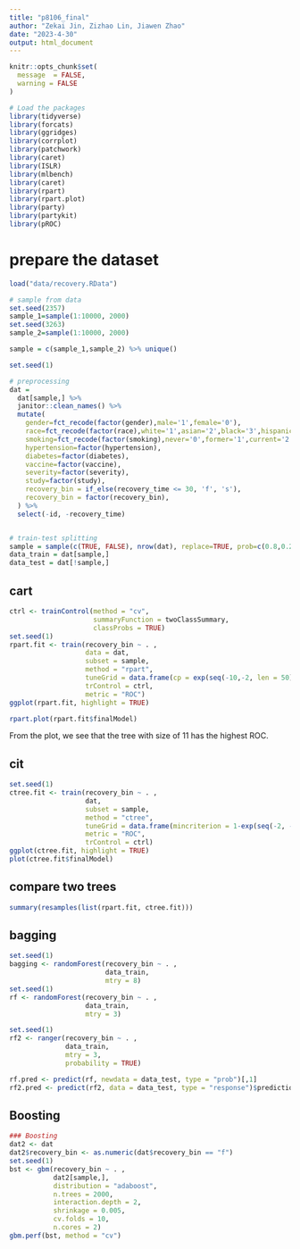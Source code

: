 ```yaml
---
title: "p8106_final"
author: "Zekai Jin, Zizhao Lin, Jiawen Zhao"
date: "2023-4-30"
output: html_document
---
```



```r
knitr::opts_chunk$set(
  message  = FALSE,
  warning = FALSE
)
```


```r
# Load the packages
library(tidyverse)
library(forcats)
library(ggridges)
library(corrplot)
library(patchwork)
library(caret)
library(ISLR)
library(mlbench)
library(caret)
library(rpart)
library(rpart.plot)
library(party)
library(partykit)
library(pROC)
```
# prepare the dataset

```r
load("data/recovery.RData")

# sample from data
set.seed(2357) 
sample_1=sample(1:10000, 2000)
set.seed(3263) 
sample_2=sample(1:10000, 2000)

sample = c(sample_1,sample_2) %>% unique()

set.seed(1)

# preprocessing
dat = 
  dat[sample,] %>%
  janitor::clean_names() %>%
  mutate(
    gender=fct_recode(factor(gender),male='1',female='0'),
    race=fct_recode(factor(race),white='1',asian='2',black='3',hispanic='4'),
    smoking=fct_recode(factor(smoking),never='0',former='1',current='2'),
    hypertension=factor(hypertension),
    diabetes=factor(diabetes),
    vaccine=factor(vaccine),
    severity=factor(severity),
    study=factor(study),
    recovery_bin = if_else(recovery_time <= 30, 'f', 's'), 
    recovery_bin = factor(recovery_bin),
  ) %>%
  select(-id, -recovery_time)


# train-test splitting
sample = sample(c(TRUE, FALSE), nrow(dat), replace=TRUE, prob=c(0.8,0.2))
data_train = dat[sample,]
data_test = dat[!sample,]


```


<!-- ## rpart -->

<!-- ```{r} -->
<!-- set.seed(1) -->
<!-- tree1 <- rpart(formula = recovery_bin ~ . , -->
<!--                data = dat, -->
<!--                subset = sample, -->
<!--                control = rpart.control(cp = 0)) -->
<!-- cpTable <- printcp(tree1) -->

<!-- plotcp(tree1) -->
<!-- minErr <- which.min(cpTable[,4]) -->
<!-- tree2 <- prune(tree1, cp = cpTable[minErr,1]) -->
<!-- rpart.plot(tree2) -->
<!-- ``` -->

<!-- From the plot, we see that the tree with size of 7 has the lowest cross-validation error. The variables used for splits are study Group B, bmi<30, vaccine, severity, smoking and bmi>=23. -->

<!-- ## ctree -->

<!-- ```{r} -->
<!-- tree2 <- ctree(formula = recovery_bin ~ . ,  -->
<!--                data = dat, -->
<!--                subset = sample) -->

<!-- plot(tree2) -->
<!-- ``` -->


## cart

```r
ctrl <- trainControl(method = "cv", 
                     summaryFunction = twoClassSummary,
                     classProbs = TRUE)
set.seed(1)
rpart.fit <- train(recovery_bin ~ . ,
                   data = dat,
                   subset = sample,
                   method = "rpart",
                   tuneGrid = data.frame(cp = exp(seq(-10,-2, len = 50))),
                   trControl = ctrl,
                   metric = "ROC")
ggplot(rpart.fit, highlight = TRUE)

```

```r
rpart.plot(rpart.fit$finalModel)

```

From the plot, we see that the tree with size of 11 has the highest ROC.

## cit
```r
set.seed(1)
ctree.fit <- train(recovery_bin ~ . , 
                   dat,
                   subset = sample,
                   method = "ctree",
                   tuneGrid = data.frame(mincriterion = 1-exp(seq(-2, -1, length = 50))),
                   metric = "ROC",
                   trControl = ctrl)
ggplot(ctree.fit, highlight = TRUE)
plot(ctree.fit$finalModel)
```


## compare two trees
```r
summary(resamples(list(rpart.fit, ctree.fit)))
```

## bagging
```r
set.seed(1)
bagging <- randomForest(recovery_bin ~ . ,
                        data_train,
                        mtry = 8)
set.seed(1)
rf <- randomForest(recovery_bin ~ . ,
                   data_train,
                   mtry = 3)

set.seed(1)
rf2 <- ranger(recovery_bin ~ . ,
              data_train,
              mtry = 3,
              probability = TRUE)

rf.pred <- predict(rf, newdata = data_test, type = "prob")[,1]
rf2.pred <- predict(rf2, data = data_test, type = "response")$predictions[,1]

```

## Boosting

```r
### Boosting
dat2 <- dat
dat2$recovery_bin <- as.numeric(dat$recovery_bin == "f")
set.seed(1)
bst <- gbm(recovery_bin ~ . ,
           dat2[sample,],
           distribution = "adaboost",
           n.trees = 2000,
           interaction.depth = 2,
           shrinkage = 0.005,
           cv.folds = 10,
           n.cores = 2)
gbm.perf(bst, method = "cv")

```
